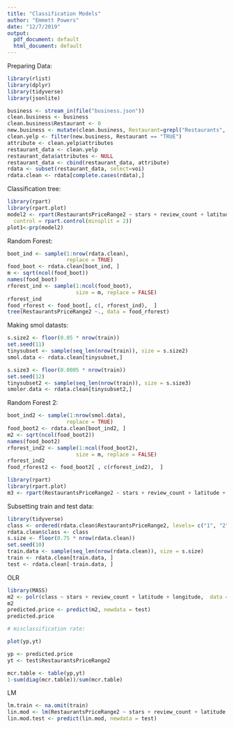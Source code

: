 ```yaml
---
title: "Classification Models"
author: "Emmett Powers"
date: "12/7/2019"
output:
  pdf_document: default
  html_document: default
---
```


Preparing Data:
```r
library(rlist)
library(dplyr)
library(tidyverse)
library(jsonlite)

business <- stream_in(file("business.json"))
clean.business <- business
clean.business$Restaurant <- 0 
new.business <- mutate(clean.business, Restaurant=grepl("Restaurants", clean.business$categories))
clean.yelp <- filter(new.business, Restaurant == "TRUE")
attribute <- clean.yelp$attributes
restaurant_data <- clean.yelp
restaurant_data$attributes <- NULL
restaurant_data <- cbind(restaurant_data, attribute)
rdata <- subset(restaurant_data, select=voi)
rdata.clean <- rdata[complete.cases(rdata),]
```

Classification tree: 
```r
library(rpart)
library(rpart.plot)
model2 <- rpart(RestaurantsPriceRange2 ~ stars + review_count + latitude + longitude, data = rdata.clean,
  control = rpart.control(minsplit = 2))
plot1<-prp(model2)
```


Random Forest: 
```r
boot_ind <- sample(1:nrow(rdata.clean), 
                   replace = TRUE)
food_boot <- rdata.clean[boot_ind, ]
m <- sqrt(ncol(food_boot))
names(food_boot)
rforest_ind <- sample(1:ncol(food_boot),
                      size = m, replace = FALSE)
rforest_ind
food_rforest <- food_boot[, c(, rforest_ind),  ]
tree(RestaurantsPriceRange2 ~., data = food_rforest)
```

Making smol datasts: 
```r
s.size2 <- floor(0.05 * nrow(train))
set.seed(11)
tinysubset <- sample(seq_len(nrow(train)), size = s.size2)
smol.data <- rdata.clean[tinysubset,]

s.size3 <- floor(0.0005 * nrow(train))
set.seed(12)
tinysubset2 <- sample(seq_len(nrow(train)), size = s.size3)
smoler.data <- rdata.clean[tinysubset2,]

```

Random Forest 2: 
```r
boot_ind2 <- sample(1:nrow(smol.data), 
                   replace = TRUE)
food_boot2 <- rdata.clean[boot_ind2, ]
m2 <- sqrt(ncol(food_boot2))
names(food_boot2)
rforest_ind2 <- sample(1:ncol(food_boot2),
                      size = m, replace = FALSE)
rforest_ind2
food_rforest2 <- food_boot2[ , c(rforest_ind2),  ]
```

```r
library(rpart)
library(rpart.plot)
m3 <- rpart(RestaurantsPriceRange2 ~ stars + review_count + latitude + longitude, data = food_rforest2)
```

Subsetting train and test data: 
```r
library(tidyverse)
class <- ordered(rdata.clean$RestaurantsPriceRange2, levels= c("1", "2", "3", "4")) 
rdata.clean$class <- class
s.size <- floor(0.75 * nrow(rdata.clean))
set.seed(10)
train.data <- sample(seq_len(nrow(rdata.clean)), size = s.size)
train <- rdata.clean[train.data, ]
test <- rdata.clean[-train.data, ]

```

OLR 
```r
library(MASS)
m2 <- polr(class ~ stars + review_count + latitude + longitude,  data = train,  Hess = TRUE) #this makes r crash
m2
predicted.price <- predict(m2, newdata = test)
predicted.price

# misclassification rate: 

plot(yp,yt)

yp <- predicted.price
yt <- test$RestaurantsPriceRange2

mcr.table <- table(yp,yt)
1-sum(diag(mcr.table))/sum(mcr.table)
```

LM 
```r
lm.train <- na.omit(train)
lin.mod <- lm(RestaurantsPriceRange2 ~ stars + review_count + latitude + longitude,  data = lm.train)
lin.mod.test <- predict(lin.mod, newdata = test)
```
